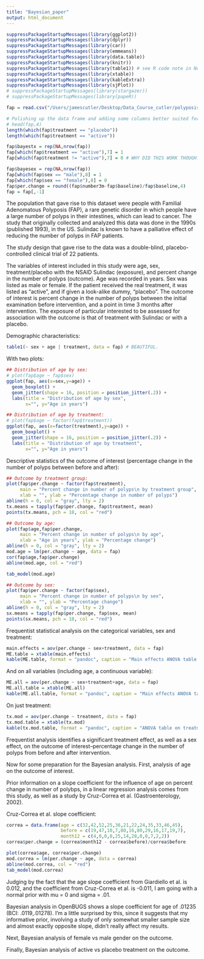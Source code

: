```yaml
---
title: "Bayesian_paper"
output: html_document
---
```


```r
suppressPackageStartupMessages(library(ggplot2))
suppressPackageStartupMessages(library(dplyr))
suppressPackageStartupMessages(library(car))
suppressPackageStartupMessages(library(emmeans))
suppressPackageStartupMessages(library(data.table))
suppressPackageStartupMessages(library(knitr))
suppressPackageStartupMessages(library(table1)) # see R code note in Notes for link
suppressPackageStartupMessages(library(xtable))
suppressPackageStartupMessages(library(kableExtra))
suppressPackageStartupMessages(library(sjPlot))
# suppressPackageStartupMessages(library(stargazer))
# suppressPackageStartupMessages(library(papeR))
```


```r
fap = read.csv("/Users/jamescutler/Desktop/Data_Course_cutler/polyposis.csv")

# Polishing up the data frame and adding some columns better suited for OpenBUGS:
# head(fap,4)
length(which(fap$treatment == "placebo"))
length(which(fap$treatment == "active"))

fap$bayestx = rep(NA,nrow(fap))
fap[which(fap$treatment == "active"),7] = 1
fap[which(fap$treatment != "active"),7] = 0 # WHY DID THIS WORK THOUGH? BECAUSE I'M CREATING A NEW COLUMN, NOT CHANGING THE ORIGINAL ONE

fap$bayesex = rep(NA,nrow(fap))
fap[which(fap$sex == "male"),8] = 1
fap[which(fap$sex == "female"),8] = 0
fap$per.change = round((fap$number3m-fap$baseline)/fap$baseline,4)
fap = fap[,-1]
```


The population that gave rise to this dataset were people with Familial Adenomatous Polyposis (FAP), a rare genetic disorder in which people have a large number of polyps in their intestines, which can lead to cancer. The study that originally collected and analyzed this data was done in the 1990s (published 1993), in the US. Sulindac is known to have a palliative effect of reducing the number of polyps in FAP patients.

The study design that gave rise to the data was a double-blind, placebo-controlled clinical trial of 22 patients.

The variables of interest included in this study were age, sex, treatment/placebo with the NSAID Sulindac (exposure), and percent change in the number of polyps (outcome). Age was recorded in years. Sex was listed as male or female. If the patient received the real treatment, it was listed as “active”, and if given a look-alike dummy, “placebo”. The outcome of interest is percent change in the number of polyps between the initial examination before intervention, and a point in time 3 months after intervention. The exposure of particular interested to be assessed for association with the outcome is that of treatment with Sulindac or with a placebo.


Demographic characteristics:

```r
table1(~ sex + age | treatment, data = fap) # BEAUTIFUL.
```

With two plots:

```r
## Distribution of age by sex:
# plot(fap$age ~ fap$sex)
ggplot(fap, aes(x=sex,y=age)) +
  geom_boxplot() +
  geom_jitter(shape = 16, position = position_jitter(.2)) +
  labs(title = "Distribution of age by sex",
       x="", y="Age in years")

## Distribution of age by treatment:
# plot(fap$age ~ factor(fap$treatment))
ggplot(fap, aes(x=factor(treatment),y=age)) +
  geom_boxplot() +
  geom_jitter(shape = 16, position = position_jitter(.2)) +
  labs(title = "Distribution of age by treatment",
       x="", y="Age in years")
```





Descriptive statistics of the outcome of interest (percentage change in the number of polyps between before and after):

```r
## Outcome by treatment group:
plot(fap$per.change ~ factor(fap$treatment),
     main = "Percent change in number of polyps\n by treatment group",
     xlab = "", ylab = "Percentage change in number of polyps")
abline(h = 0, col = "gray", lty = 2)
tx.means = tapply(fap$per.change, fap$treatment, mean)
points(tx.means, pch = 18, col = "red")

## Outcome by age:
plot(fap$age,fap$per.change,
     main = "Percent change in number of polyps\n by age",
     xlab = "Age in years", ylab = "Percentage change")
abline(h = 0, col = "gray", lty = 2)
mod.age = lm(per.change ~ age, data = fap)
cor(fap$age,fap$per.change)
abline(mod.age, col = "red")

tab_model(mod.age)

## Outcome by sex:
plot(fap$per.change ~ factor(fap$sex),
     main = "Percent change in number of polyps\n by sex",
     xlab = "", ylab = "Percentage change")
abline(h = 0, col = "gray", lty = 2)
sx.means = tapply(fap$per.change, fap$sex, mean)
points(sx.means, pch = 18, col = "red")
```




Frequentist statistical analysis on the categorical variables, sex and treatment:

```r
main.effects = aov(per.change ~ sex+treatment, data = fap)
ME.table = xtable(main.effects)
kable(ME.table, format = "pandoc", caption = "Main effects ANOVA table on sex and treatment")
```


And on all variables (including age, a continuous variable):

```r
ME.all = aov(per.change ~ sex+treatment+age, data = fap)
ME.all.table = xtable(ME.all)
kable(ME.all.table, format = "pandoc", caption = "Main effects ANOVA table on all predictor variables")
```


On just treatment:

```r
tx.mod = aov(per.change ~ treatment, data = fap)
tx.mod.table = xtable(tx.mod)
kable(tx.mod.table, format = "pandoc", caption = "ANOVA table on treatment")
```


Frequentist analysis identifies a significant treatment effect, as well as a sex effect, on the outcome of interest--percentage change in the number of polyps from before and after intervention.




Now for some preparation for the Bayesian analysis. First, analysis of age on the outcome of interest.

Prior information on a slope coefficient for the influence of age on percent change in number of polybps, in a linear regression analysis comes from this study, as well as a study by Cruz-Correa et al. (Gastroenterology, 2002).

Cruz-Correa et al. slope coefficient:

```r
correa = data.frame(age = c(32,42,52,25,36,21,22,24,35,33,46,45),
                    before = c(19,47,10,7,80,16,80,29,16,17,19,7),
                    month12 = c(4,0,0,0,25,14,28,0,0,7,2,2))
correa$per.change = (correa$month12 - correa$before)/correa$before

plot(correa$age, correa$per.change)
mod.correa = lm(per.change ~ age, data = correa)
abline(mod.correa, col = "red")
tab_model(mod.correa)
```


Judging by the fact that the age slope coefficient from Giardiello et al. is 0.012, and the coefficient from Cruz-Correa et al. is -0.011, I am going with a normal prior with mu = 0 and sigma = .01.


Bayesian analysis in OpenBUGS shows a slope coefficient for age of .01235 (BCI: .0119,.01278). I'm a little surprised by this, since it suggests that my informative prior, involving a study of only somewhat smaller sample size and almost exactly opposite slope, didn't really affect my results.




Next, Bayesian analysis of female vs male gender on the outcome. 





Finally, Bayesian analysis of active vs placebo treatment on the outcome.



